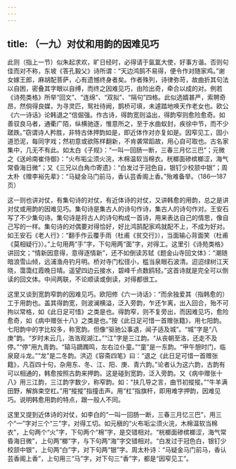 ```yaml
---
---
---
```

title: （一九）对仗和用韵的因难见巧
---




此则（指上一节）似朱起求欢，旷日经时，必得请于氤氲大使，好事方谐。否则句佳而对不称，东坡《答孔毅父》诗所谓：“天边鸿鹄不易得，便令作对随家鸡。”谢女嫁王郎，麻胡配菩萨，心有遗憾终身者矣。作者殊列，诗律弥苛，故曲折其句法以自困，密叠其字眼以自缚，而终之因难见巧，由险出奇，牵合以成的对。例若《诗苑类格》所举“回文”、“连绵”、“双拟”、“隔句”四格。此似选婿甚严，索聘奇昂，然倘得良媒，为寻灵匹，鸳社待阙，鹊桥可填，未遽踏地唤天作老女也。欧公《六一诗话》论韩退之“信倔强。作古诗，得韵宽则溢出，得韵窄则愈险愈奇。如善驭良马者，通衢广陌，纵横驰逐，惟意所之，至于水曲蚁封，疾徐中节，而不少蹉跌。”窃谓诗人矜胜，非特古体押韵如是，即近体作对亦复如是。因窄见工，固小道恐泥，每同字戏；然初意或欲陈样翻新，不肯袭常蹈故，用心自可取也。古名家集中，几无不有此。如太白《子规》：“一叫一回肠一断，三春三月忆三巴”；元微之《送岭南崔侍御》：“火布垢尘须火浣，木棉温软当棉衣。桄榔面碜槟榔涩，海气常昏海日微”；又《三兄以白角巾寄遗》：“白发过于冠色自，银钉少校颔中银”；周太朴《赠李裕先辈》：“马疑金马门前马，香认芸香阁上香。”殆难备举。（186—187页）

这一则也讲对仗，有集句诗的对仗，有近体诗的对仗，又讲韩愈的用韵，总之是讲对仗或用韵的因难见巧。集句诗是集古人的诗句作诗，集古人的诗句作对。王安石写了不少集句诗。集句诗是将古人的诗句构成一首诗，用来表达自己的情思，像自己写的一样。集句诗的对偶要对得恰好，好比鸿鹄配家鸡就配不上，不成为好对。如王安石《老人行》：“翻手作云覆手雨（杜甫《贫交行》），当面输心背面笑（杜甫《莫相疑行》）。”上句用两“手”字，下句用两“面”字，对得工。这里引《诗苑类格》讲回文；“情新因意得，意得逐情新”，还不如倒读苏轼《题金山寺回文体》：“潮随暗浪雪山倾，远浦渔舟钓月明。桥对寺门松径小，槛当泉眼石波清。迢迢绿树江天晓，霭霭红霞晚日晴。遥望四边云接水，碧峰千点数鸥轻。”这首诗就是完全可以倒读的回文体。中间两联，不论顺读或倒读，对得都很工。

这里又谈到宽韵窄韵的因难见巧。欧阳修《六一诗话》：“而余独爱其（指韩愈的）工于用韵也。盖其得韵宽，则波澜横溢，泛入旁韵，乍还乍离，出入回合，殆不可拘以常格，如《此日足可惜》之类是也。得韵窄，则不复旁出，而因难见巧，愈险愈奇，如《病中赠张十八》之类是也。”按《此日足可惜一首赠张籍》，用七阳韵。七阳韵中的字比较多，称宽韵。但像“驱驰公事退，闻子适及城”。“城”字是“八庚”韵。“岁时未云几，浩浩观湖江。”“江”字是三江韵。“从丧朝至洛，还走不及停。”“停”用九青韵。“辕马蹢躅鸣，左右泣仆童。”“童”是一东韵。“甲午憩时门，临泉窥斗龙。”“龙”是二冬韵。洪迈《容斋四笔》曰：“退之《此日足可惜一首赠张籍》，凡百四十句，杂用东、冬、江、阳、庚、青六韵。”论者认为这六韵，古韵有可以相通的，韩愈按照古韵来押韵。这是碰到宽韵，泛入旁韵。又《病中赠张十八》用三江韵，三江韵字数少，称窄韵。如：“扶几导之言，曲节初摐摐。”“牛羊满田野，解旆束空杠。”用“摐摐”指撞击声。用“杠”指旗杆，即用难字押韵，因难见巧。说明韩愈用韵的特点，跟一般人不同。

这里又提到近体诗的对仗，如李白的“一叫一回肠一断，三春三月忆三巴”，用三个“一”字对三个“三”字，对得工切。如元稹的“火布垢尘须火浣，木棉温软当棉衣”，上句两个“火”字，下句两个“棉”字，是交错相对。“桄榔面碜槟榔涩，海气常昏海日微”，上句两“榔”字，与下句两“海”字交错相对。“白发过于冠色白，银钉少校颔中银”，上句两“白”字，对下句两“银”字。周太朴诗：“马疑金马门前马，香认芸香阁上香”，上句用三“马”字，对下句三“香”字，都是“因窄见工”。